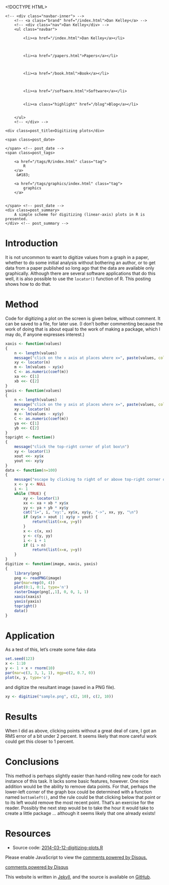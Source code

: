 <!DOCTYPE HTML>
<html>
<head>
<link rel='stylesheet' type='text/css' href='/css/syntax.css' />
<link rel='stylesheet' type='text/css' href='/css/style.css' />
<meta charset="UTF-8">
<title>Digitizing plots</title>
</head>

<body>
<div class="navbar">
    <!-- <div class="navbar-inner"> -->
        <!-- <a class="brand" href="/index.html">Dan Kelley</a> -->
        <!-- <div class="nav">Dan Kelley</div> -->
        <ul class="navbar">
            
            <li><a href="/index.html">Dan Kelley</a></li>
            

            
            <li><a href="/papers.html">Papers</a></li>
            

            
            <li><a href="/book.html">Book</a></li>
            

            
            <li><a href="/software.html">Software</a></li>
            
            
            <li><a class="highlight" href="/blog">Blog</a></li>
            

        </ul>
        <!-- </div> -->
</div>

<div id="content">
    




<!-- <div class="span8"> -->

<div class=topnav>

<!-- | <a href='/blog'>Home</a> | -->

</div> <!-- topnav -->


<div class="page-header">

    <div class=post_title>Digitizing plots</div>
<!-- </div> --> <!-- span8 -->

<!-- <div class="span4"> -->

<div class=slug>
    <span class=post_date>
        
    </span> <!-- post_date -->
    <span class=post_tags>
        
        <a href="/tags/R/index.html" class="tag">
            R
        </a>
         &#183; 
        
        <a href="/tags/graphics/index.html" class="tag">
            graphics
        </a>
        
        
    </span> <!-- post_date -->
    <div class=post_summary>
        A simple scheme for digitizing (linear-axis) plots in R is presented.
    </div> <!-- post_summary -->
</div> <!-- slug -->

<!-- </div> -->
<!-- span4 -->
</div> <!-- page-header -->



# Introduction

It is not uncommon to want to digitize values from a graph in a paper, whether to do some initial analysis without bothering an author, or to get data from a paper published so long ago that the data are available only graphically.  Although there are several software applications that do this well, it is also possible to use the ``locator()`` function of R.  This posting shows how to do that.


# Method

Code for digitizing a plot on the screen is given below, without comment.  It can be saved to a file, for later use.  (I don't bother commenting because the work of doing that is about equal to the work of making a package, which I may do, if anyone expresses interest.)

```r
xaxis <- function(values)
{
    n <- length(values)
    message("click on the x axis at places where x=", paste(values, collapse=","), "\n")
    xy <- locator(n)
    m <- lm(values ~ xy$x)
    C <- as.numeric(coef(m))
    xa <<- C[1]
    xb <<- C[2]
}
yaxis <- function(values)
{
    n <- length(values)
    message("click on the y axis at places where x=", paste(values, collapse=","), "\n")
    xy <- locator(n)
    m <- lm(values ~ xy$y)
    C <- as.numeric(coef(m))
    ya <<- C[1]
    yb <<- C[2]
}
topright <- function()
{
    message("click the top-right corner of plot box\n")
    xy <- locator(1)
    xout <<- xy$x
    yout <<- xy$y
}
data <- function(n=100)
{
    message("escape by clicking to right of or above top-right corner of box\n")
    x <- y <- NULL
    i <- 1
    while (TRUE) {
        xy <- locator(1)
        xx <- xa + xb * xy$x 
        yy <- ya + yb * xy$y 
        cat("i=", i, "xy:", xy$x, xy$y, "->", xx, yy, "\n")
        if (xy$x > xout || xy$y > yout) {
            return(list(x=x, y=y))
        }
        x <- c(x, xx)
        y <- c(y, yy)
        i <- i + 1
        if (i > n)
            return(list(x=x, y=y))
    }
}
digitize <- function(image, xaxis, yaxis)
{
    library(png)
    png <- readPNG(image)
    par(mar=rep(0, 4))
    plot(0:1, 0:1, type='n')
    rasterImage(png[,,1], 0, 0, 1, 1)
    xaxis(xaxis)
    yaxis(yaxis)
    topright()
    data()
}
```

# Application

As a test of this, let's create some fake data

```r
set.seed(123)
x <- 1:10
y <- 1 + x + rnorm(10)
par(mar=c(3, 3, 1, 1), mgp=c(2, 0.7, 0))
plot(x, y, type='o')
```

and digitize the resultant image (saved in a PNG file).

```r
xy <- digitize("sample.png", c(2, 10), c(2, 10))
```

# Results

When I did as above, clicking points without a great deal of care, I got an RMS error of a bit under 2 percent.  It seems likely that more careful work could get this closer to 1 percent.


# Conclusions

This method is perhaps slightly easier than hand-rolling new code for each instance of this task.  It lacks some basic features, however. One nice addition would be the ability to remove data points.  For that, perhaps the lower-left corner of the graph box could be determined with a function named ``bottomleft()``, and the rule could be that clicking below that point or to its left would remove the most recent point.  That's an exercise for the reader.  Possibly the next step would be to take the hour it would take to create a little package ... although it seems likely that one already exists!

# Resources
* Source code: [2014-03-12-digitizing-plots.R](/assets/2014-03-12-digitizing-plots.R)


<div id="disqus_thread"></div>
<script type="text/javascript">
/* * * CONFIGURATION VARIABLES: EDIT BEFORE PASTING INTO YOUR WEBPAGE * * */
var disqus_shortname = 'dankelleydalhousie'; // required: replace example with your forum shortname

/* * * DON'T EDIT BELOW THIS LINE * * */
(function() {
 var dsq = document.createElement('script'); dsq.type = 'text/javascript'; dsq.async = true;
 dsq.src = '//' + disqus_shortname + '.disqus.com/embed.js';
 (document.getElementsByTagName('head')[0] || document.getElementsByTagName('body')[0]).appendChild(dsq);
 })();
</script>
<noscript>Please enable JavaScript to view the <a href="http://disqus.com/?ref_noscript">comments powered by Disqus.</a></noscript>
<a href="http://disqus.com" class="dsq-brlink">comments powered by <span class="logo-disqus">Disqus</span></a>


</div>

<p class="footnote">This website is written in <a
href="http://jekyllrb.com">Jekyll</a>, and the source is available on <a
href="https://github.com/dankelley/dankelley.github.io">GitHub</a>.</p>

</body>
</html>


